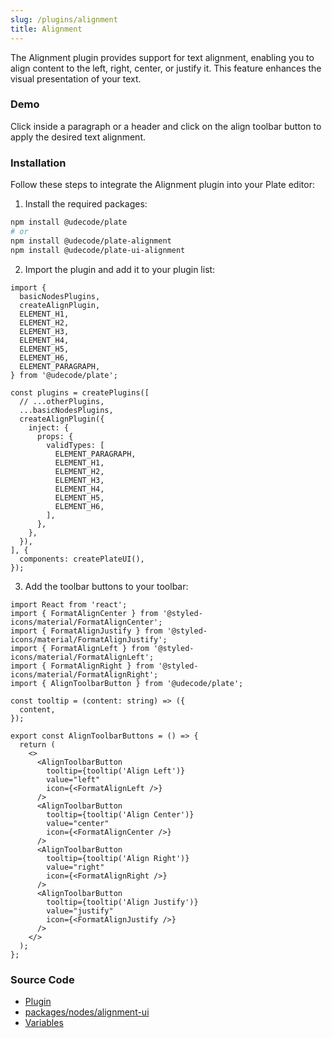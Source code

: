 ```yaml
---
slug: /plugins/alignment
title: Alignment
---
```


The Alignment plugin provides support for text alignment, enabling you to align content to the left, right, center, or justify it.
This feature enhances the visual presentation of your text.

### Demo

Click inside a paragraph or a header and click on the align toolbar button to apply the desired text alignment.





<AlignmentSandpack />


### Installation

Follow these steps to integrate the Alignment plugin into your Plate editor:


1. Install the required packages:

```bash npm2yarn
npm install @udecode/plate
# or
npm install @udecode/plate-alignment
npm install @udecode/plate-ui-alignment
```

2. Import the plugin and add it to your plugin list:

```tsx
import {
  basicNodesPlugins,
  createAlignPlugin,
  ELEMENT_H1,
  ELEMENT_H2,
  ELEMENT_H3,
  ELEMENT_H4,
  ELEMENT_H5,
  ELEMENT_H6,
  ELEMENT_PARAGRAPH,
} from '@udecode/plate';

const plugins = createPlugins([
  // ...otherPlugins,
  ...basicNodesPlugins,
  createAlignPlugin({
    inject: {
      props: {
        validTypes: [
          ELEMENT_PARAGRAPH,
          ELEMENT_H1,
          ELEMENT_H2,
          ELEMENT_H3,
          ELEMENT_H4,
          ELEMENT_H5,
          ELEMENT_H6,
        ],
      },
    },
  }),
], {
  components: createPlateUI(),
});
```

3. Add the toolbar buttons to your toolbar:

```tsx
import React from 'react';
import { FormatAlignCenter } from '@styled-icons/material/FormatAlignCenter';
import { FormatAlignJustify } from '@styled-icons/material/FormatAlignJustify';
import { FormatAlignLeft } from '@styled-icons/material/FormatAlignLeft';
import { FormatAlignRight } from '@styled-icons/material/FormatAlignRight';
import { AlignToolbarButton } from '@udecode/plate';

const tooltip = (content: string) => ({
  content,
});

export const AlignToolbarButtons = () => {
  return (
    <>
      <AlignToolbarButton
        tooltip={tooltip('Align Left')}
        value="left"
        icon={<FormatAlignLeft />}
      />
      <AlignToolbarButton
        tooltip={tooltip('Align Center')}
        value="center"
        icon={<FormatAlignCenter />}
      />
      <AlignToolbarButton
        tooltip={tooltip('Align Right')}
        value="right"
        icon={<FormatAlignRight />}
      />
      <AlignToolbarButton
        tooltip={tooltip('Align Justify')}
        value="justify"
        icon={<FormatAlignJustify />}
      />
    </>
  );
};
```


### Source Code

- [Plugin](https://github.com/udecode/plate/blob/main/packages/nodes/alignment/src/createAlignPlugin.ts)
- [packages/nodes/alignment-ui](https://github.com/udecode/plate/tree/main/packages/nodes/alignment-ui/src)
- [Variables](https://github.com/udecode/plate/blob/main/examples/src)
